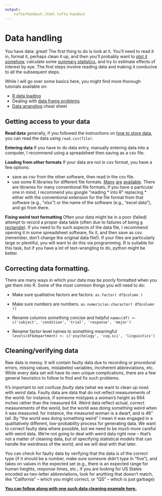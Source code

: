```yaml
---
output: 
    tufterhandout::html_tufte_handout
---
```


# Data handling

You have data: great!  The first thing to do is look at it.  You'll need to read it in, format it, perhaps clean it up, and then you'll probably want to [plot it somehow](../visualization/visualization.html), calculate some [summary statistics](../introduction/descriptive.html), and try to estimate effects of interest by eye.  The first steps involve reading data and making it conducive to all the subsequent steps.

While I will go over some basics here, you might find more thorough tutorials available on:   

- [R data loading](http://blog.datacamp.com/r-data-import-tutorial/)    
- Dealing with [data frame problems](http://blog.datacamp.com/15-easy-solutions-data-frame-problems-r/)   
- [Data wrangling](https://www.rstudio.com/wp-content/uploads/2015/02/data-wrangling-cheatsheet.pdf) cheat sheet    

## Getting access to your data

**Read data** generally, if you followed the instructions on [how to store data](practice.html), you can read the data using `read.csv(file)`.

**Entering data** If you have to do data entry, manually entering data into a computer, I recommend using a spreadsheet then saving as a csv file.

**Loading from other formats** If your data are not in csv format, you have a few options:   

- save as csv from the other software, then read in the csv file.   
- use some R libraries for different file formats.  [Many](http://blog.revolutionanalytics.com/2015/04/new-packages-for-reading-data-into-r-fast.html) [are](https://github.com/hadley/haven) [available](https://cran.r-project.org/web/packages/foreign/index.html).  There are libraries for many conventional file formats; if you have a particular one in mind, I recommend you google "reading * into R" replacing * either with the conventional extension for the file format from that software (e.g., "xlsx") or the name of the software (e.g., "excel data"), and go from there.

**Fixing weird text formatting** Often your data might be in a poor (failed) attempt to record a proper data table (often due to failures of being [a rectangle](http://kbroman.org/dataorg/pages/rectangle.html)).  If you need to fix such aspects of the data file, I recommend opening it in some spreadsheet software, fix it, and then save as csv.  (remember, don't change the original data file!).  If your files are particularly large or plentiful, you will want to do this via programming.  R is suitable for this task, but if you have a lot of text-wrangling to do, python might be better.

## Correcting data formatting.

There are many ways in which your data may be poorly formatted when you get them into R.  Some of the most common things you will need to do:

- Make sure qualitative factors are factors. `as.factor( df$column )`

- Make sure numbers are numbers. `as.numeric(as.character( df$column ))`

- Rename columns something concise and helpful `names(df) <- c('subject', 'condition', 'trial', 'response', 'major')`

- Rename factor level names to something meaningful `levels(df$department) <- c('psychology', 'cog.sci', 'linguistics')`


## Cleaning/verifying data

Raw data is messy.  It will contain faulty data due to recording or procedural errors, missing values, mislabeled variables, incoherent abbreviations, etc. While every data set will have its own unique complications, there are a few general heuristics to follow to find and fix such problems.

It's important to not confuse *faulty* data (what we want to clean up now) with *weird* data.  Faulty data are data that do not reflect measurements of the world: for instance, if someone mistypes a woman's height as 664 inches rather than the measured 64.  Weird data reflect actual, correct measurements of the world, but the world was doing something weird when it was measured: for instance, the measured woman is a dwarf, and is 46" tall. By "the world was doing something weird" I mean it was engaged in a qualitatively different, low-probability process for generating data.  We want to correct faulty data where possible, but we need to be much more careful with weird data.  We're not going to deal with weird data right now -- that's not a matter of cleaning data, but of specifying statistical models that can handle the weirdness of the world, and we will deal with that later.

You can check for faulty data by verifying that the data is of the correct type (if it should be a number, make sure someone didn't type in "five"), and takes on values in the expected set (e.g., there is an expected range for human heights, response times, etc.; if you are looking for US States encoded as two-letter abbreviations, look for anything that doesn't match, like "California" -- which you might correct, or "QS" -- which is just garbage) 


[**You can follow along with one such data cleaning example here.**](data-cleaning.html)





